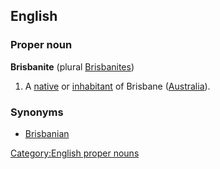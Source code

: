 ==English==
===Proper noun===
'''Brisbanite''' (plural [[Brisbanites]])

#A [[native]] or [[inhabitant]] of Brisbane ([[Australia]]).

===Synonyms===
*[[Brisbanian]]

[[Category:English proper nouns]]